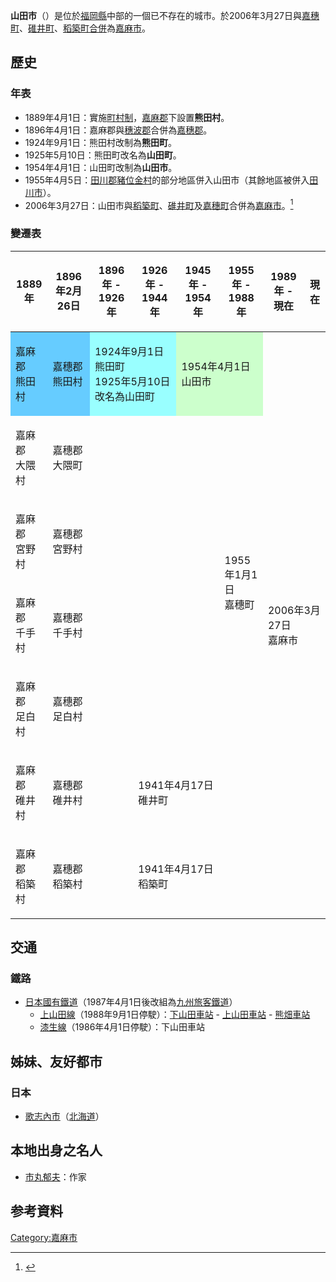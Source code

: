 {{日本都市 (廢除)
| 自治體名 = 山田市
| 日文原名 = 山田市
| 平假名 = やまだし
| 羅馬字拼音 =Yamada-shi
| 地圖 = 
| 廢除時間 = 2006年3月28日
| 廢除理由 = 新設合併
| 廢除時處置 ='''山田市'''、[[稻築町|稻築町]]、[[碓井町|碓井町]]、[[嘉穗町|嘉穗町]]→[[嘉麻市|嘉麻市]]|
| 現在市 = [[嘉麻市|嘉麻市]]
| 都道府縣 = 福岡縣
| 支廳 = 
| 編號 =40208-7
| 自治體 =[[嘉穗町|嘉穗町]]、[[碓井町|碓井町]]、[[稻築町|稻築町]]、[[庄內町_(福岡縣)|庄內町]]、[[田川市|田川市]]、[[川崎町_(福岡縣)|川崎町]]
| 面積 = 22.05
| 邊界未定 = 
| 人口 = 11,007
| 人口密度 = 
| 統計時間 =
| 經度 = 
| 緯度 = 
| 樹 =
| 花 = 
| 鳥 = 
| 其他象徵物 = 
| 其他象徵 = 
| 郵遞區號 = 
| 所在地 =山田市大字上山田392番地
| 電話號碼 =948-53-1121
| 外部連結 =http://www.city.yamada.fukuoka.jp/
| 註記 = 
|}}
'''山田市'''（{{jpn|j=山田市|hg=やまだし|rm=Yamada shi|f=y}}）是位於[[福岡縣|福岡縣]]中部的一個已不存在的城市。於2006年3月27日與[[嘉穗町|嘉穗町]]、[[碓井町|碓井町]]、[[稻築町|稻築町]][[市町村合併|合併]]為[[嘉麻市|嘉麻市]]。

==歷史==
===年表===
*1889年4月1日：實施[[町村制|町村制]]，[[嘉麻郡|嘉麻郡]]下設置'''熊田村'''。
*1896年4月1日：嘉麻郡與[[穗波郡|穗波郡]]合併為[[嘉穗郡|嘉穗郡]]。
*1924年9月1日：熊田村改制為'''熊田町'''。
*1925年5月10日：熊田町改名為'''山田町'''。
*1954年4月1日：山田町改制為'''山田市'''。
*1955年4月5日：[[田川郡|田川郡]][[豬位金村|豬位金村]]的部分地區併入山田市（其餘地區被併入[[田川市|田川市]]）。
*2006年3月27日：山田市與[[稻築町|稻築町]]、[[碓井町|碓井町]]及[[嘉穗町|嘉穗町]]合併為[[嘉麻市|嘉麻市]]。<ref>{{cite web | language = ja | publisher = 嘉麻市政府 | title = 嘉麻市的介紹 | url = http://www.city.kama.lg.jp/info/prev.asp?fol_id=3944 | accessdate = 2010-01-17 | archive-url = https://web.archive.org/web/20120301222848/http://www.city.kama.lg.jp/info/prev.asp?fol_id=3944 | archive-date = 2012-03-01 | dead-url = yes }}</ref>

===變遷表===
{| class="wikitable" style="font-size:x-small"
! 1889年
! 1896年2月26日
! 1896年 - 1926年
! 1926年 - 1944年
! 1945年 - 1954年
! 1955年 - 1988年
! 1989年 - 現在
! 現在
|-
| style="background-color:#6cf;" | 嘉麻郡<br>熊田村
| style="background-color:#6cf;" | 嘉穗郡<br>熊田村
| colspan=2 style="background-color:#9ff;" | 1924年9月1日<br />熊田町<br />1925年5月10日<br />改名為山田町
| colspan=2 style="background-color:#cfc;" | 1954年4月1日<br />山田市
| rowspan=7 colspan=2 | 2006年3月27日<br />嘉麻市
|-
| 嘉麻郡<br>大隈村
| colspan=4 | 嘉穗郡<br>大隈町
| rowspan=4 | 1955年1月1日<br />嘉穗町
|-
| 嘉麻郡<br>宮野村
| colspan=4 | 嘉穗郡<br>宮野村
|-
| 嘉麻郡<br>千手村
| colspan=4 | 嘉穗郡<br>千手村
|-
| 嘉麻郡<br>足白村
| colspan=4 | 嘉穗郡<br>足白村
|-
| 嘉麻郡<br>碓井村
| colspan=2 | 嘉穗郡<br>碓井村
| colspan=3 | 1941年4月17日<br />碓井町
|-
| 嘉麻郡<br>稻築村
| colspan=2 | 嘉穗郡<br>稻築村
| colspan=3 | 1941年4月17日<br />稻築町
|}

==交通==
=== 鐵路 ===
* [[日本國有鐵道|日本國有鐵道]]（1987年4月1日後改組為[[九州旅客鐵道|九州旅客鐵道]]）
** [[上山田線|上山田線]]（1988年9月1日停駛）：[[下山田車站|下山田車站]] - [[上山田車站|上山田車站]] - [[熊畑車站|熊畑車站]]
** [[漆生線|漆生線]]（1986年4月1日停駛）：下山田車站

==姊妹、友好都市==
===日本===
* [[歌志內市|歌志內市]]（[[北海道|北海道]]）

== 本地出身之名人 ==
* [[市丸郁夫|市丸郁夫]]：作家

==参考資料==
<div class="references-small">
<references />
</div>

{{福岡縣}}{{Authority control}}

[[Category:嘉麻市|Category:嘉麻市]]
